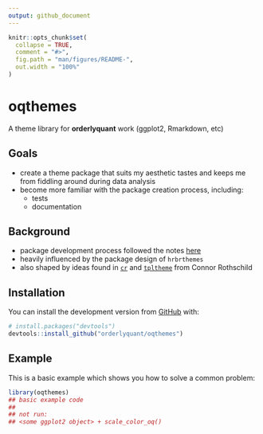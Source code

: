 ```yaml
---
output: github_document
---
```


<!-- README.md is generated from README.Rmd. Please edit that file -->

```r
knitr::opts_chunk$set(
  collapse = TRUE,
  comment = "#>",
  fig.path = "man/figures/README-",
  out.width = "100%"
)
```

# oqthemes

<!-- badges: start -->
<!-- badges: end -->

A theme library for **orderlyquant** work (ggplot2, Rmarkdown, etc)

## Goals

- create a theme package that suits my aesthetic tastes and keeps
  me from fiddling around during data analysis
- become more familiar with the package creation process, including:
  - tests
  - documentation

## Background

- package development process followed the notes
  [here](https://www.notion.so/Snippets-fb64b41b178148e98ff94286e3c26619#59b119faf2164f79b30c41bf1837c461)
- heavily influenced by the package design of `hrbrthemes`
- also shaped by ideas found in [`cr`](https://github.com/connorrothschild/cr)
  and [`tpltheme`](https://github.com/connorrothschild/cr) from Connor Rothschild


## Installation

You can install the development version from [GitHub](https://github.com/) with:

``` r
# install.packages("devtools")
devtools::install_github("orderlyquant/oqthemes")
```
## Example

This is a basic example which shows you how to solve a common problem:

```r
library(oqthemes)
## basic example code
##
## not run:
## <some ggplot2 object> + scale_color_oq()
```
